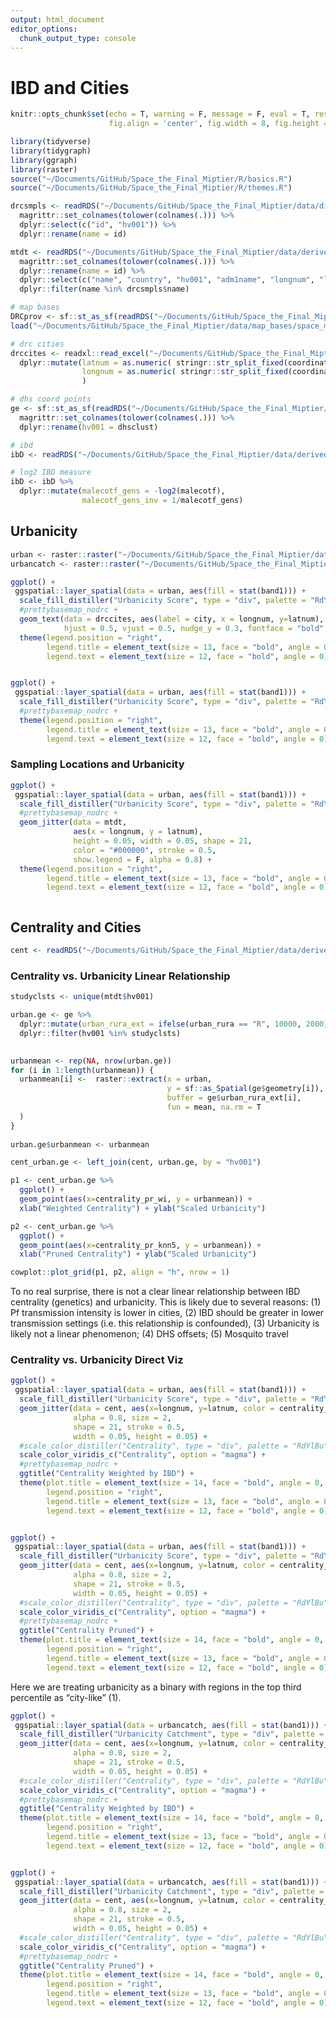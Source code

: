 ```yaml
---
output: html_document
editor_options: 
  chunk_output_type: console
---
```


# IBD and Cities

```r
knitr::opts_chunk$set(echo = T, warning = F, message = F, eval = T, results = 'hide',
                      fig.align = 'center', fig.width = 8, fig.height = 8)
```

```r
library(tidyverse)
library(tidygraph)
library(ggraph)
library(raster)
source("~/Documents/GitHub/Space_the_Final_Miptier/R/basics.R")
source("~/Documents/GitHub/Space_the_Final_Miptier/R/themes.R")

```

```r
drcsmpls <- readRDS("~/Documents/GitHub/Space_the_Final_Miptier/data/distance_data/drcsmpls_foruse.rds") %>%
  magrittr::set_colnames(tolower(colnames(.))) %>%
  dplyr::select(c("id", "hv001")) %>% 
  dplyr::rename(name = id)

mtdt <- readRDS("~/Documents/GitHub/Space_the_Final_Miptier/data/derived_data/sample_metadata.rds") %>% 
  magrittr::set_colnames(tolower(colnames(.))) %>%
  dplyr::rename(name = id) %>% 
  dplyr::select(c("name", "country", "hv001", "adm1name", "longnum", "latnum")) %>% 
  dplyr::filter(name %in% drcsmpls$name)

# map bases
DRCprov <- sf::st_as_sf(readRDS("~/Documents/GitHub/Space_the_Final_Miptier/data/map_bases/gadm/gadm36_COD_1_sp.rds"))
load("~/Documents/GitHub/Space_the_Final_Miptier/data/map_bases/space_mips_maps_bases.rda")

# drc cities
drccites <- readxl::read_excel("~/Documents/GitHub/Space_the_Final_Miptier/data/map_bases/DRC_city_coordinates.xlsx") %>% 
  dplyr::mutate(latnum = as.numeric( stringr::str_split_fixed(coordinates, ",", n=2)[,1] ),
                longnum = as.numeric( stringr::str_split_fixed(coordinates, ",", n=2)[,2] ) 
                )

# dhs coord points
ge <- sf::st_as_sf(readRDS("~/Documents/GitHub/Space_the_Final_Miptier/data/raw_data/dhsdata/datasets/CDGE61FL.rds")) %>% 
  magrittr::set_colnames(tolower(colnames(.))) %>% 
  dplyr::rename(hv001 = dhsclust) 

```

```r
# ibd
ibD <- readRDS("~/Documents/GitHub/Space_the_Final_Miptier/data/derived_data/bigbarcode_genetic_data/mipanalyzer.DRCibD_polarized_biallelic_processed.long.rds")

# log2 IBD measure
ibD <- ibD %>% 
  dplyr::mutate(malecotf_gens = -log2(malecotf),
                malecotf_gens_inv = 1/malecotf_gens)

```

## Urbanicity

```r
urban <- raster::raster("~/Documents/GitHub/Space_the_Final_Miptier/data/derived_data/urbanicity_raster/urbanicity.grd")
urbancatch <- raster::raster("~/Documents/GitHub/Space_the_Final_Miptier/data/derived_data/urbanicity_raster/urbanicity_binary.grd")

```


```r

ggplot() + 
 ggspatial::layer_spatial(data = urban, aes(fill = stat(band1))) +
  scale_fill_distiller("Urbanicity Score", type = "div", palette = "RdYlBu") +
  #prettybasemap_nodrc +
  geom_text(data = drccites, aes(label = city, x = longnum, y=latnum), 
            hjust = 0.5, vjust = 0.5, nudge_y = 0.3, fontface = "bold", alpha = 0.5) +
  theme(legend.position = "right",
        legend.title = element_text(size = 13, face = "bold", angle = 0, vjust = 0.5, hjust = 0.5),
        legend.text = element_text(size = 12, face = "bold", angle = 0))


ggplot() + 
 ggspatial::layer_spatial(data = urban, aes(fill = stat(band1))) +
  scale_fill_distiller("Urbanicity Score", type = "div", palette = "RdYlBu") +
  #prettybasemap_nodrc +
  theme(legend.position = "right",
        legend.title = element_text(size = 13, face = "bold", angle = 0, vjust = 0.5, hjust = 0.5),
        legend.text = element_text(size = 12, face = "bold", angle = 0))

```


### Sampling Locations and Urbanicity
```r

ggplot() + 
 ggspatial::layer_spatial(data = urban, aes(fill = stat(band1))) +
  scale_fill_distiller("Urbanicity Score", type = "div", palette = "RdYlBu") +
  #prettybasemap_nodrc +
  geom_jitter(data = mtdt, 
              aes(x = longnum, y = latnum), 
              height = 0.05, width = 0.05, shape = 21,
              color = "#000000", stroke = 0.5, 
              show.legend = F, alpha = 0.8) +
  theme(legend.position = "right",
        legend.title = element_text(size = 13, face = "bold", angle = 0, vjust = 0.5, hjust = 0.5),
        legend.text = element_text(size = 12, face = "bold", angle = 0))



```



## Centrality and Cities
```r
cent <- readRDS("~/Documents/GitHub/Space_the_Final_Miptier/data/derived_data/centrality_measures/centrality_final_wi_and_knn5.RDS")

```



### Centrality vs. Urbanicity Linear Relationship
```r
studyclsts <- unique(mtdt$hv001)

urban.ge <- ge %>% 
  dplyr::mutate(urban_rura_ext = ifelse(urban_rura == "R", 10000, 2000)) %>%
  dplyr::filter(hv001 %in% studyclsts)
  

urbanmean <- rep(NA, nrow(urban.ge)) 
for (i in 1:length(urbanmean)) {
  urbanmean[i] <-  raster::extract(x = urban,
                                   y = sf::as_Spatial(ge$geometry[i]),
                                   buffer = ge$urban_rura_ext[i],
                                   fun = mean, na.rm = T
  )
}
  
urban.ge$urbanmean <- urbanmean

```

```r

cent_urban.ge <- left_join(cent, urban.ge, by = "hv001")

p1 <- cent_urban.ge %>% 
  ggplot() + 
  geom_point(aes(x=centrality_pr_wi, y = urbanmean)) +
  xlab("Weighted Centrality") + ylab("Scaled Urbanicity")

p2 <- cent_urban.ge %>% 
  ggplot() + 
  geom_point(aes(x=centrality_pr_knn5, y = urbanmean)) +
  xlab("Pruned Centrality") + ylab("Scaled Urbanicity")

cowplot::plot_grid(p1, p2, align = "h", nrow = 1)

```

To no real surprise, there is not a clear linear relationship between IBD centrality (genetics) and urbanicity. This is likely due to several reasons: (1) Pf transmission intensity is lower in cities, (2) IBD should be greater in lower transmission settings (i.e. this relationship is confounded), (3) Urbanicity is likely not a linear phenomenon; (4) DHS offsets; (5) Mosquito travel 

### Centrality vs. Urbanicity Direct Viz 
```r


ggplot() + 
 ggspatial::layer_spatial(data = urban, aes(fill = stat(band1))) +
  scale_fill_distiller("Urbanicity Score", type = "div", palette = "RdYlBu") +
  geom_jitter(data = cent, aes(x=longnum, y=latnum, color = centrality_pr_wi), 
              alpha = 0.8, size = 2, 
              shape = 21, stroke = 0.5,
              width = 0.05, height = 0.05) + 
  #scale_color_distiller("Centrality", type = "div", palette = "RdYlBu") +
  scale_color_viridis_c("Centrality", option = "magma") + 
  #prettybasemap_nodrc +
  ggtitle("Centrality Weighted by IBD") + 
  theme(plot.title = element_text(size = 14, face = "bold", angle = 0, vjust = 0.5, hjust = 0.5),
        legend.position = "right",
        legend.title = element_text(size = 13, face = "bold", angle = 0, vjust = 0.5, hjust = 0.5),
        legend.text = element_text(size = 12, face = "bold", angle = 0))


ggplot() + 
 ggspatial::layer_spatial(data = urban, aes(fill = stat(band1))) +
  scale_fill_distiller("Urbanicity Score", type = "div", palette = "RdYlBu") +
  geom_jitter(data = cent, aes(x=longnum, y=latnum, color = centrality_pr_knn5), 
              alpha = 0.8, size = 2, 
              shape = 21, stroke = 0.5,
              width = 0.05, height = 0.05) + 
  #scale_color_distiller("Centrality", type = "div", palette = "RdYlBu") +
  scale_color_viridis_c("Centrality", option = "magma") + 
  #prettybasemap_nodrc +
  ggtitle("Centrality Pruned") + 
  theme(plot.title = element_text(size = 14, face = "bold", angle = 0, vjust = 0.5, hjust = 0.5),
        legend.position = "right",
        legend.title = element_text(size = 13, face = "bold", angle = 0, vjust = 0.5, hjust = 0.5),
        legend.text = element_text(size = 12, face = "bold", angle = 0))
```

Here we are treating urbanicity as a binary with regions in the top third percentile as "city-like" (1). 

```r


ggplot() + 
 ggspatial::layer_spatial(data = urbancatch, aes(fill = stat(band1))) +
  scale_fill_distiller("Urbanicity Catchment", type = "div", palette = "RdYlBu") +
  geom_jitter(data = cent, aes(x=longnum, y=latnum, color = centrality_pr_wi), 
              alpha = 0.8, size = 2, 
              shape = 21, stroke = 0.5,
              width = 0.05, height = 0.05) + 
  #scale_color_distiller("Centrality", type = "div", palette = "RdYlBu") +
  scale_color_viridis_c("Centrality", option = "magma") + 
  #prettybasemap_nodrc +
  ggtitle("Centrality Weighted by IBD") + 
  theme(plot.title = element_text(size = 14, face = "bold", angle = 0, vjust = 0.5, hjust = 0.5),
        legend.position = "right",
        legend.title = element_text(size = 13, face = "bold", angle = 0, vjust = 0.5, hjust = 0.5),
        legend.text = element_text(size = 12, face = "bold", angle = 0))


ggplot() + 
 ggspatial::layer_spatial(data = urbancatch, aes(fill = stat(band1))) +
  scale_fill_distiller("Urbanicity Catchment", type = "div", palette = "RdYlBu") +
  geom_jitter(data = cent, aes(x=longnum, y=latnum, color = centrality_pr_knn5), 
              alpha = 0.8, size = 2, 
              shape = 21, stroke = 0.5,
              width = 0.05, height = 0.05) + 
  #scale_color_distiller("Centrality", type = "div", palette = "RdYlBu") +
  scale_color_viridis_c("Centrality", option = "magma") + 
  #prettybasemap_nodrc +
  ggtitle("Centrality Pruned") + 
  theme(plot.title = element_text(size = 14, face = "bold", angle = 0, vjust = 0.5, hjust = 0.5),
        legend.position = "right",
        legend.title = element_text(size = 13, face = "bold", angle = 0, vjust = 0.5, hjust = 0.5),
        legend.text = element_text(size = 12, face = "bold", angle = 0))
```


